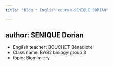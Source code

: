 ```yaml
---
title: "Blog : English course-SENIQUE DORIAN"

---
```


author: SENIQUE Dorian
------------------------

* English teacher: BOUCHET Bénedicte
* Class name: BAB2 biology group 3
* topic: Biomimicry



